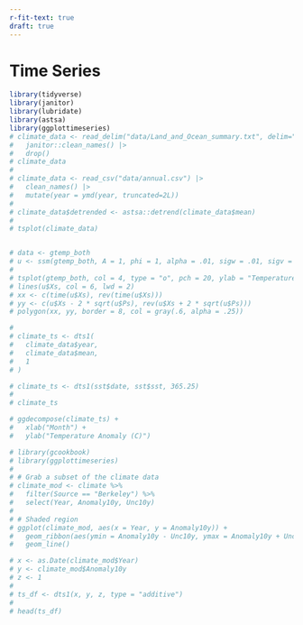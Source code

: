 ```yaml
---
r-fit-text: true
draft: true
---
```


# Time Series

```r
library(tidyverse)
library(janitor)
library(lubridate)
library(astsa)
library(ggplottimeseries)
# climate_data <- read_delim("data/Land_and_Ocean_summary.txt", delim=",", skip=56, trim_ws=TRUE) |>
#   janitor::clean_names() |>
#   drop()
# climate_data
#
# climate_data <- read_csv("data/annual.csv") |>
#   clean_names() |>
#   mutate(year = ymd(year, truncated=2L))
#
# climate_data$detrended <- astsa::detrend(climate_data$mean)
#
# tsplot(climate_data)


# data <- gtemp_both
# u <- ssm(gtemp_both, A = 1, phi = 1, alpha = .01, sigw = .01, sigv = .01, fixphi = TRUE)
#
# tsplot(gtemp_both, col = 4, type = "o", pch = 20, ylab = "Temperature Deviations")
# lines(u$Xs, col = 6, lwd = 2)
# xx <- c(time(u$Xs), rev(time(u$Xs)))
# yy <- c(u$Xs - 2 * sqrt(u$Ps), rev(u$Xs + 2 * sqrt(u$Ps)))
# polygon(xx, yy, border = 8, col = gray(.6, alpha = .25))

#
# climate_ts <- dts1(
#   climate_data$year,
#   climate_data$mean,
#   1
# )

# climate_ts <- dts1(sst$date, sst$sst, 365.25)
#
# climate_ts
```

```r
# ggdecompose(climate_ts) +
#   xlab("Month") +
#   ylab("Temperature Anomaly (C)")
```

```r
# library(gcookbook)
# library(ggplottimeseries)
#
# # Grab a subset of the climate data
# climate_mod <- climate %>%
#   filter(Source == "Berkeley") %>%
#   select(Year, Anomaly10y, Unc10y)
#
# # Shaded region
# ggplot(climate_mod, aes(x = Year, y = Anomaly10y)) +
#   geom_ribbon(aes(ymin = Anomaly10y - Unc10y, ymax = Anomaly10y + Unc10y), alpha = 0.2) +
#   geom_line()
```


```r
# x <- as.Date(climate_mod$Year)
# y <- climate_mod$Anomaly10y
# z <- 1
#
# ts_df <- dts1(x, y, z, type = "additive")
#
# head(ts_df)
```





